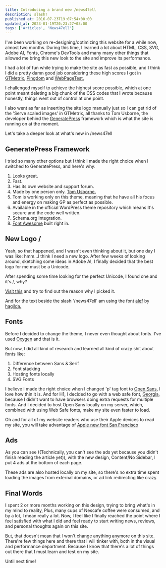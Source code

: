 ```yaml
---
title: Introducing a brand new /news47ell
description: slash!
published_at: 2016-07-23T19:07:54+00:00
updated_at: 2023-01-19T20:23:27+03:00
tags: ['Articles', 'News47ell']
---
```


I've been working on re-designing/optimizing this website for a while now, almost two months. During this time, I learned a lot about HTML, CSS, SVG, Adobe AI, Fonts, Chrome's DevTools and many many other things that allowed me bring this new look to the site and improve its performance.

I had a lot of fun while trying to make the site as fast as possible, and I think I did a pretty damn good job considering these high scores I got in [GTMetrix][1], [Pingdom][2] and [WebPageTest.][3]

I challenged myself to achieve the highest score possible, which at one point meant deleting a big chunk of the CSS codes that I wrote because honestly, things went out of control at one point.

I also went as far as inserting the site logo manually just so I can get rid of the 'Serve scaled images' in GTMetrix, all thanks to Tom Usborne, the developer behind the [GeneratePress](https://www.news47ell.com/recommends/generatepress) framework which is what the site is running on at the moment.

Let's take a deeper look at what's new in /news47ell

## GeneratePress Framework

I tried so many other options but I think I made the right choice when I switched to GeneratePress, and here's why:

1. Looks great.
2. Fast.
3. Has its own website and support forum.
4. Made by one person only. [Tom Usborne.][4]
5. Tom is working only on this theme, meaning that he have all his focus and energy on making GP as perfect as possible.
6. Available in the official WordPress theme repository which means It's secure and the code well written.
7. Schema.org Integration.
8. [Font Awesome][5] built right in.

## New Logo /

Yeah, so that happened, and I wasn't even thinking about it, but one day I was like: hmm&#8230;I think I need a new logo. After few weeks of looking around, sketching some ideas in Adobe AI, I finally decided that the best logo for me must be a Unicode.

After spending some time looking for the perfect Unicode, I found one and it's /, why?

[Visit this][6] and try to find out the reason why I picked it.

And for the text beside the slash '/news47ell' am using the font [alef][7] by [hagilda.][8]

## Fonts

Before I decided to change the theme, I never even thought about fonts. I've used [Oxygen][9] and that is it.

But now, I did all kind of research and learned all kind of crazy shit about fonts like:

1. Difference between Sans & Serif
2. Font stacking
3. Hosting fonts locally
4. SVG Fonts

I believe I made the right choice when I changed 'p' tag font to [Open Sans][10], I love how thin it is. And for H1, I decided to go with a web safe font, [Georgia][11], because I didn't want to have browsers doing extra requests for multiple fonts. And I decided to host Open Sans locally on my server, which, combined with using Web Safe fonts, make my site even faster to load.

Oh and for all of my website readers who use their Apple devices to read my site, you will take advantage of [Apple new font San Francisco][12]

## Ads

As you can see ((Technically, you can't see the ads yet because you didn't finish reading the article yet)), with the new design, Content/No Sidebar, I put 4 ads at the bottom of each page.

These ads are also hosted locally on my site, so there's no extra time spent loading the images from external domains, or ad link redirecting like crazy.

## Final Words

I spent 2 or more months working on this design, trying to bring what's in my mind to reality, Plus, many cups of Nescafe coffee were consumed, and by a lot, I mean really a lot. Now, I feel like I finally reached the point where I feel satisfied with what I did and feel ready to start writing news, reviews, and personal thoughts again on this site.

But, that doesn't mean that I won't change anything anymore on this site. There're few things here and there that I will tinker with, both in the visual and performance department. Because I know that there's a lot of things out there that I must learn and test on my site.

Until next time!

[1]: https://gtmetrix.com/reports/www.news47ell.com/gxoXyy9X
[2]: https://tools.pingdom.com/#!/faKg6/https://www.news47ell.com/
[3]: https://www.webpagetest.org/result/160718_RH_VSW/
[4]: https://tomusborne.com
[5]: http://fontawesome.io/
[6]: https://www.toptal.com/designers/htmlarrows/punctuation/slash/
[7]: http://alef.hagilda.com/
[8]: http://hagilda.com/
[9]: https://fonts.google.com/specimen/Oxygen
[10]: https://fonts.google.com/specimen/Open+Sans
[11]: https://en.wikipedia.org/wiki/Georgia_(typeface)
[12]: https://developer.apple.com/fonts/

